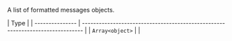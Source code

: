 A list of formatted messages objects.

| Type            |
| --------------- | ------------------------------------------------------------------------------ |
| `Array<object>` | |
